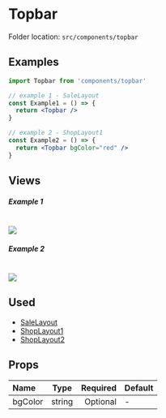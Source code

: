 # Topbar


<Callout>Folder location: `src/components/topbar`</Callout>

## Examples

```jsx copy showLineNumbers
import Topbar from 'components/topbar'

// example 1 - SaleLayout
const Example1 = () => {
  return <Topbar />
}

// example 2 - ShopLayout1
const Example2 = () => {
  return <Topbar bgColor="red" />
}
```

## Views

##### Example 1

<br />
<img src="/topbar/topbar-1.png" />

##### Example 2

<br />
<img src="/topbar/topbar-2.png" />

## Used

- [SaleLayout](https://bazaar-doc.netlify.app/layouts/sale-layout)
- [ShopLayout1](https://bazaar-doc.netlify.app/layouts/shop-layout-1)
- [ShopLayout2](https://bazaar-doc.netlify.app/layouts/shop-layout-2)

## Props

| Name    |  Type  | Required | Default |
| :------ | :----: | -------: | ------- |
| bgColor | string | Optional | -       |
